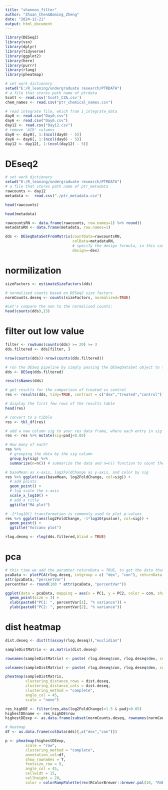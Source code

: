 ---
title: "shannon_filter"
author: "Zhuan_Chen&Boming_Zheng"
date: "2024-12-21"
output: html_document
---

```{r}
library(DESeq2)
library(vsn)
library(dplyr)
library(tidyverse)
library(ggplot2)
library(here)
library(purrr)
library(rlang)
library(pheatmap)
```


```{r}
# set work dictionary
setwd("E:/R_leaning/undergraduate research/PTRDATA")
# a file that stores path name of ptrdata
Scott <- read.csv('Scott_CZA.csv')
chem_names <- read.csv("ptr_chemical_names.csv")
```


```{r}
# read integrate file, which from 1_integrate_data
day0 <- read.csv("Day0.csv")
day6 <- read.csv("Day6.csv")
day12 <- read.csv("Day12.csv")
# remove 'AIR' columns
day0 <- day0[, 1:(ncol(day0) - 5)]
day6 <- day6[, 1:(ncol(day6) - 5)]
day12 <- day12[, 1:(ncol(day12) - 5)]
```

# DEseq2
```{r}
# set work dictionary
setwd("E:/R_leaning/undergraduate research/PTRDATA")
# a file that stores path name of ptr_metadata
rawcounts <- day12
metadata <-  read.csv("./ptr_metadata.csv")
```

```{r}
head(rawcounts)
```


```{r}
head(metadata) 
```


```{r}
rawcountsRN <- data.frame(rawcounts, row.names=1) %>% round()
metadataRN <- data.frame(metadata, row.names=1)
```


```{r}
dds <- DESeqDataSetFromMatrix(countData=rawcountsRN, 
                              colData=metadataRN, 
                              # specify the design formula, in this case we are interested in the dex variable in the metadata data frame
                              design=~dex) 
```

# normilization
```{r}
sizeFactors <- estimateSizeFactors(dds) 

# normalized counts based on DESeq2 size factors
normCounts.deseq <- counts(sizeFactors, normalized=TRUE) 

#Let's compare the non to the normalized counts:
head(counts(dds),15)
```

# filter out low value
```{r}
filter <- rowSums(counts(dds) >= 20) >= 3
dds.filtered <- dds[filter, ]
```


```{r}
nrow(counts(dds))-nrow(counts(dds.filtered))
```


```{r}
# run the DESeq pipeline by simply passing the DESeqDataSet object to the DESeq function
dds <- DESeq(dds.filtered) 
```


```{r}
resultsNames(dds)
```


```{r}
# get results for the comparison of treated vs control
res <- results(dds, tidy=TRUE, contrast = c("dex","treated","control")) 

# display the first few rows of the results table
head(res)
```


```{r}
# convert to a tibble
res <- tbl_df(res)
```


```{r}
# add a new column sig to your res data frame, where each entry in sig is TRUE if the corresponding padj value is less than 0.05, and FALSE otherwise.
res <- res %>% mutate(sig=padj<0.05)

# How many of each?
res %>% 
  # grouping the data by the sig column
  group_by(sig) %>% 
  summarize(n=n()) # summarize the data and n=n() function to count the number of rows in each group
```


```{r}
# baseMean as x-axis, log2FoldChange as y-axis, and color by sig
res %>% ggplot(aes(baseMean, log2FoldChange, col=sig)) + 
  # add points
  geom_point() + 
  # log scale the x-axis
  scale_x_log10() + 
  # add a title
  ggtitle("MA plot") 
```


```{r}
# -1*log10() transformation is commonly used to plot p-values
res %>% ggplot(aes(log2FoldChange, -1*log10(pvalue), col=sig)) + 
  geom_point() + 
  ggtitle("Volcano plot")
```


```{r}
rlog.deseq <- rlog(dds.filtered,blind = TRUE)
```

# pca
```{r}
# this time we add the paramter returnData = TRUE, to get the data that was used to create the plot
pcaData <- plotPCA(rlog.deseq, intgroup = c( "dex", "con"), returnData = TRUE)
attr(pcaData, "percentVar")
percentVar <- round(100 * attr(pcaData, "percentVar"))
```
```{r}
ggplot(data = pcaData, mapping = aes(x = PC1, y = PC2, color = con, shape = dex)) +
  geom_point(size = 3) +
  xlab(paste0("PC1: ", percentVar[1], "% variance")) +
  ylab(paste0("PC2: ", percentVar[2], "% variance")) 
```
# dist heatmap
```{r}
dist.deseq <- dist(t(assay(rlog.deseq)),"euclidian") 

sampleDistMatrix <- as.matrix(dist.deseq) 

rownames(sampleDistMatrix) <- paste( rlog.deseq$con, rlog.deseq$dex, sep = " _" )

colnames(sampleDistMatrix) <- paste( rlog.deseq$con, rlog.deseq$dex, sep = " _" ) 

pheatmap(sampleDistMatrix,
         clustering_distance_rows = dist.deseq,
         clustering_distance_cols = dist.deseq, 
         clustering_method = "complete",
         angle_col = 45,
         scale = "none") 
```

```{r}
res_highDE <- filter(res,abs(log2FoldChange)>1.5 & padj<0.05)
highestDEname <- res_highDE$row
highestDEexp <- as.data.frame(subset(normCounts.deseq, rownames(normCounts.deseq) %in% highestDEname))
```


```{r}
# Heatmap
df <- as.data.frame(colData(dds)[,c("dex","con")]) 

p <- pheatmap(highestDEexp, 
         scale = "row", 
         clustering_method = "complete", 
         annotation_col=df, 
         show_rownames = T, 
         fontsize_row = 9,
         angle_col = 45,
         cellwidt = 15,
         cellheight = 20,
         color = colorRampPalette(rev(RColorBrewer::brewer.pal(10, "RdBu")))(256),cutree_cols = 3,cutree_rows = 2) 
```







```{r}

```


```{r}
```


```{r}
```


```{r}
```


```{r}
```


```{r}
```


```{r}
```


```{r}
```


```{r}
```


```{r}
```


```{r}
```


```{r}
```


```{r}
```


```{r}
```


```{r}
```


```{r}
```

